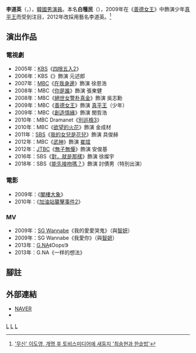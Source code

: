 {{藝人
|姓名 = 李道英
|類型 = 男演員
|圖片 =
|圖片尺寸 =
|圖片簡介 =
|本名 = 白種民（{{lang|ko|백종민}}）
|外文名 = 이도영
|外文 = ko
|羅馬拼音 =
|英文名 =
|暱稱 =
|其他藝名 =
|國籍 = {{KOR}}
|民族 =
|籍貫 =
|出生日期 = {{Birth date and age|1986|1|5}}
|出生地點 = {{KOR}}[[江原道_(韓國)|江原道]][[春川市|春川市]]
|逝世日期 =
|逝世地點 =
|職業 = [[演員|演員]]
|語言 = [[韓語|韓語]]
|教育程度 = 
|宗教信仰 =
|配偶 = 
|兒女 =
|父母 =
|出道地點 =
|出道作 =
|出道日期 =
|代表作 =
|活躍年代 =
|唱片公司 =
|經紀公司 = Tobys Media
|網站 =
|相關團體 =
|獎項 =
|IMDb =
|現任成員 =
|過往成員 =
}}
'''李道英'''（{{lang-ko|'''이도영'''}}，{{bd|1986年|1月5日}}），[[韓國|韓國]][[男演員|男演員]]。本名'''白種民'''（{{lang|ko|백종민}}），2009年在《[[善德女王_(韓國電視劇)|善德女王]]》中飾演少年[[真平王|真平王]]而受到注目，2012年改採用藝名李道英。<ref>[http://news.nate.com/view/20120827n03667 '무신' 이도영, 개명 후 토비스미디어에 새둥지 '최송현과 한솥밥']{{ko}}</ref>
== 演出作品 ==
=== 電視劇 ===
*2005年：[[韓國放送公社|KBS]]《[[四捨五入2|四捨五入2]]》
*2006年：KBS《{{link-ko|花郎戰士MARU|화랑전사 마루}}》飾演 元述郎
*2007年：[[文化廣播_(韓國)|MBC]]《[[在我身邊|在我身邊]]》飾演 徐恩浩
*2008年：MBC《[[你是誰_(2008年電視劇)|你是誰]]》飾演 張東健
*2008年：MBC《[[絕世女警朴真金|絕世女警朴真金]]》飾演 吳志勳
*2009年：MBC《[[善德女王_(韓國電視劇)|善德女王]]》飾演 [[真平王|真平王]]（少年）
*2009年：MBC《[[創造情緣|創造情緣]]》飾演 閔哲浩
*2010年：MBC Dramanet《[[別巡檢3|別巡檢3]]》
*2010年：MBC《[[欲望的火花|欲望的火花]]》飾演 金成材
*2011年：[[SBS_(韓國)|SBS]]《[[我的女兒是花兒|我的女兒是花兒]]》飾演 具俊赫
*2012年：MBC《[[武神_(韓國電視劇)|武神]]》飾演 [[崔竩|崔竩]]
*2012年：[[JTBC|JTBC]]《[[無子無懮|無子無懮]]》飾演 安俊基
*2016年：SBS《[[對，就是那樣|對，就是那樣]]》飾演 徐燦宇
*2018年：SBS《[[能先接吻嗎？|能先接吻嗎？]]》飾演 討債男（特別出演）

=== 電影 ===
*2009年：《[[閣樓大象|閣樓大象]]》
*2010年：《[[加油站襲擊事件2|加油站襲擊事件2]]》
=== MV ===
*2009年：[[SG_Wannabe|SG Wannabe]]《我的愛愛哭鬼》（與[[朴智妍_(1993年)|智妍]]）
*2009年：SG Wannabe《我愛你》（與[[朴智妍_(1993年)|智妍]]）
*2013年：[[G.NA|G.NA]]《Oops!》
*2013年：G.NA《一样的想法》

== 腳註 ==
{{reflist}}
== 外部連結 ==
*[http://people.search.naver.com/search.naver?where=nexearch&query=%EC%9D%B4%EB%8F%84%EC%98%81&sm=tab_etc&ie=utf8&key=PeopleService&os=124006 NAVER] {{Wayback|url=http://people.search.naver.com/search.naver?where=nexearch&query=%EC%9D%B4%EB%8F%84%EC%98%81&sm=tab_etc&ie=utf8&key=PeopleService&os=124006 |date=20160304120805 }}{{ko}}
*{{twitter|jongmineyo}}
{{Tobys Media}}
[[Category:韓國電視演員|L]]
[[Category:江原道出身人物|L]]
[[Category:白姓|L]]